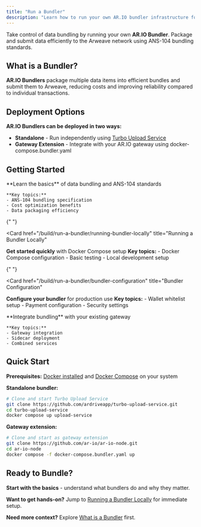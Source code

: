 ```yaml
---
title: "Run a Bundler"
description: "Learn how to run your own AR.IO bundler infrastructure for efficient data packaging and submission to Arweave"
---
```


Take control of data bundling by running your own **AR.IO Bundler**. Package and submit data efficiently to the Arweave network using ANS-104 bundling standards.

## What is a Bundler?

**AR.IO Bundlers** package multiple data items into efficient bundles and submit them to Arweave, reducing costs and improving reliability compared to individual transactions.

## Deployment Options

**AR.IO Bundlers can be deployed in two ways:**

- **Standalone** - Run independently using [Turbo Upload Service](https://github.com/ardriveapp/turbo-upload-service)
- **Gateway Extension** - Integrate with your AR.IO gateway using docker-compose.bundler.yaml

## Getting Started

<Cards>
  <Card href="/build/run-a-bundler/what-is-a-bundler" title="What is a Bundler?">
    **Learn the basics** of data bundling and ANS-104 standards
    
    **Key topics:**
    - ANS-104 bundling specification
    - Cost optimization benefits
    - Data packaging efficiency
  </Card>

{" "}

<Card
  href="/build/run-a-bundler/running-bundler-locally"
  title="Running a Bundler Locally"
>
  **Get started quickly** with Docker Compose setup **Key topics:** - Docker
  Compose configuration - Basic testing - Local development setup
</Card>

{" "}

<Card
  href="/build/run-a-bundler/bundler-configuration"
  title="Bundler Configuration"
>
  **Configure your bundler** for production use **Key topics:** - Wallet
  whitelist setup - Payment configuration - Security settings
</Card>

  <Card href="/build/run-a-bundler/bundler-as-gateway-extension" title="Bundler as Gateway Extension">
    **Integrate bundling** with your existing gateway
    
    **Key topics:**
    - Gateway integration
    - Sidecar deployment
    - Combined services
  </Card>
</Cards>

## Quick Start

**Prerequisites:** [Docker installed](https://docs.docker.com/engine/install/) and [Docker Compose](https://docs.docker.com/compose/install/) on your system

**Standalone bundler:**

```bash
# Clone and start Turbo Upload Service
git clone https://github.com/ardriveapp/turbo-upload-service.git
cd turbo-upload-service
docker compose up upload-service
```

**Gateway extension:**

```bash
# Clone and start as gateway extension
git clone https://github.com/ar-io/ar-io-node.git
cd ar-io-node
docker compose -f docker-compose.bundler.yaml up
```

## Ready to Bundle?

**Start with the basics** - understand what bundlers do and why they matter.

**Want to get hands-on?** Jump to [Running a Bundler Locally](/build/run-a-bundler/running-bundler-locally) for immediate setup.

**Need more context?** Explore [What is a Bundler](/build/run-a-bundler/what-is-a-bundler) first.
